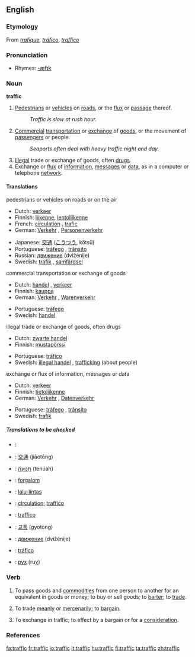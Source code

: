 ==English==

===Etymology===
From {{F.}} ''[[trafique]]'', {{S.}} ''[[tráfico]]'', {{It.}} ''[[traffico]]''

===Pronunciation===
*Rhymes: [[Rhymes:English:-æfɪk|-æfɪk]]

===Noun===
'''traffic'''  {{uncountable}}

# [[pedestrian|Pedestrians]] or [[vehicle]]s on [[road]]s, or the [[flux]] or [[passage]] thereof.
#: ''Traffic is slow at rush hour.''
# [[commercial|Commercial]] [[transportation]] or [[exchange]] of [[goods]], or the movement of [[passenger]]s or people.
#: ''Seaports often deal with heavy traffic night and day.''
# [[illegal|Illegal]] trade or exchange of goods, often [[drug]]s.
# Exchange or [[flux]] of [[information]], [[message]]s or [[data]], as in a computer or telephone [[network]].

====Translations====
;pedestrians or vehicles on roads or on the air
{{top}}
*Dutch: [[verkeer]] {{n}}
*Finnish: [[liikenne]], [[lentoliikenne]]
*French: [[circulation]] {{f}}, [[trafic]] {{m}}
*German: [[Verkehr]] {{m}}, [[Personenverkehr]] {{m}}
{{mid}}
*Japanese: [[交通]] ([[こうつう]], kōtsū)
*Portuguese: [[tráfego]] {{m}}, [[trânsito]] {{m}}
*Russian: [[движение]] (dvižénije) {{n}}
*Swedish: [[trafik]] {{c}}, [[samfärdsel]] {{c}}
{{bottom}}

;commercial transportation or exchange of goods
{{top}}
*Dutch: [[handel]] {{m}}, [[verkeer]] {{n}}
*Finnish: [[kauppa]]
*German: [[Verkehr]] {{m}}, [[Warenverkehr]] {{m}}
{{mid}}
*Portuguese: [[tráfego]] {{m}}
*Swedish: [[handel]] {{c}}
{{bottom}}

;illegal trade or exchange of goods, often drugs
{{top}}
*Dutch: [[zwarte handel]] {{m}}
*Finnish: [[mustapörssi]]
{{mid}}
*Portuguese: [[tráfico]] {{m}}
*Swedish: [[illegal handel]] {{c}}, [[trafficking]] {{c}} (about people)
{{bottom}}

;exchange or flux of information, messages or data
{{top}}
*Dutch: [[verkeer]] {{n}}
*Finnish: [[tietoliikenne]]
*German: [[Verkehr]] {{m}}, [[Datenverkehr]] {{m}}
{{mid}}
*Portuguese: [[tráfego]] {{m}}, [[trânsito]] {{m}}
*Swedish: [[trafik]] {{c}}
{{bottom}}

=====Translations to be checked=====
*{{ttbc|Arabic}}: {{ARchar|[[مرور]]}} {{Unicode|(murú:r)}} {{m}}
*{{ttbc|Chinese}}: [[交通]] (jiāotōng)
*{{ttbc|Hebrew}}: [[תנועה|תְּנוּעָה]] (tenúah) {{f}}
*{{ttbc|Hungarian}}: [[forgalom]]
*{{ttbc|Indonesian}}: [[lalu-lintas]]
*{{ttbc|Interlingua}}: [[circulation]]; [[traffico]]
*{{ttbc|Italian}}: [[traffico]] {{m}}
*{{ttbc|Korean}}: [[교통]] (gyotong)
*{{ttbc|Russian}}: [[движение]] (dvižénije) {{n}}
*{{ttbc|Spanish}}: [[tráfico]] {{m}}
*{{ttbc|Ukrainian}}: [[рух]] (ruχ) {{m}}

===Verb===
{{en-infl-reg-consonant|traffic||k}} 
# {{intransitive}} To pass goods and [[commodity|commodities]] from one person to another for an equivalent in goods or money; to buy or sell goods; to [[barter]]; to [[trade]].
# {{intransitive}} To trade [[meanly]] or [[mercenarily]]; to [[bargain]].
# {{transitive}} To exchange in traffic; to effect by a bargain or for a [[consideration]].

===References===
{{R:Webster 1913}}

[[fa:traffic]]
[[fr:traffic]]
[[io:traffic]]
[[it:traffic]]
[[hu:traffic]]
[[fi:traffic]]
[[ta:traffic]]
[[zh:traffic]]
